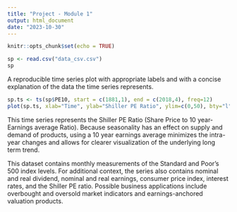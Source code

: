 ```yaml
---
title: "Project - Module 1"
output: html_document
date: "2023-10-30"
---
```


```r
knitr::opts_chunk$set(echo = TRUE)
```

```r
sp <- read.csv("data_csv.csv")
sp
```

A reproducible time series plot with appropriate labels and with a concise explanation of the data the time series represents.
```r
sp.ts <- ts(sp$PE10, start = c(1881,1), end = c(2018,4), freq=12)
plot(sp.ts, xlab="Time", ylab="Shiller PE Ratio", ylim=c(0,50), bty="l")
```
This time series represents the Shiller PE Ratio (Share Price to 10 year-Earnings average Ratio). Because seasonality has an effect on supply and demand of products, using a 10 year earnings average minimizes the intra-year changes and allows for clearer visualization of the underlying long term trend.

This dataset contains monthly measurements of the Standard and Poor's 500 index levels. For additional context, the series also contains nominal and real dividend, nominal and real earnings, consumer price index, interest rates, and the Shiller PE ratio. Possible business applications include overbought and oversold market indicators and earnings-anchored valuation products.